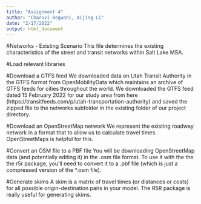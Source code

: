 ```yaml
---
title: "Assignment 4"
author: "Charuvi Begwani, Aijing Li"
date: "2/17/2022"
output: html_document
---
```


#Networks - Existing Scenario
This file determines the existing characteristics of the street and transit networks within Salt Lake MSA.

#Load relevant libraries


#Download a GTFS feed
We downloaded data on Utah Transit Authority in the GTFS format from OpenMobilityData which maintains an archive of GTFS feeds for cities throughout the world. We downloaded the GTFS feed dated 15 February 2022 for our study area from here (https://transitfeeds.com/p/utah-transportation-authority) and saved the zipped file to the networks subfolder in the existing folder of our project directory. 

#Download an OpenStreetMap network
We represent the existing roadway network in a format that to allow us to calculate travel times. OpenStreetMaps is helpful for this.

#Convert an OSM file to a PBF file
You will be downloading OpenStreetMap data (and potentially editing it) in the .osm file format. To use it with the the the r5r package, you’ll need to convert it to a .pbf file (which is just a compressed version of the *.osm file).

#Generate skims
A skim is a matrix of travel times (or distances or costs) for all possible origin-destination pairs in your model. The R5R package is really useful for generating skims.
